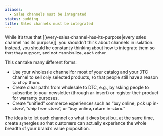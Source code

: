 ```yaml
---
aliases:
  - Sales channels must be integrated
status: budding
title: Sales channels must be integrated
---
```

While it’s true that [[every-sales-channel-has-its-purpose|every sales channel has its purpose]], you shouldn’t think about channels in isolation. Instead, you should be constantly thinking about how to integrate them so that they support, and not cannibalize, each other.

This can take many different forms:

- Use your wholesale channel for most of your catalog and your DTC channel to sell only selected products, so that people still have a reason to shop there.
- Create clear paths from wholesale to DTC, e.g., by asking people to subscribe to your newsletter (through an insert) or register their product for warranty purposes.
- Create “unified” commerce experiences such as “buy online, pick up in-store”, “ship from store”, or “buy online, return in-store.”

The idea is to let each channel do what it does best but, at the same time, create synergies so that customers can actually experience the whole breadth of your brand’s value proposition.
